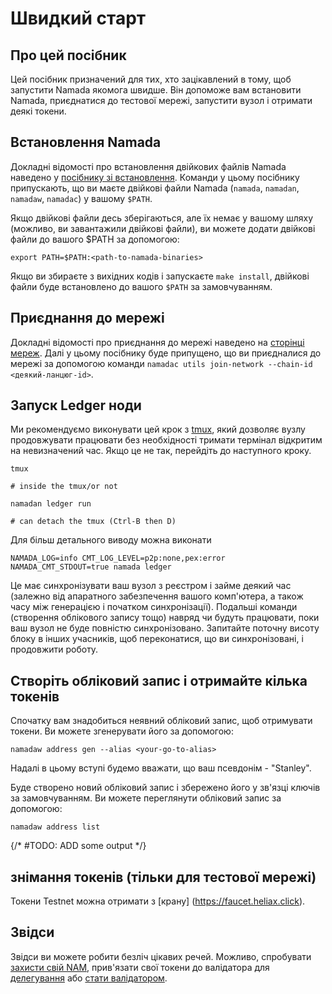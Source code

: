 # Швидкий старт

## Про цей посібник

Цей посібник призначений для тих, хто зацікавлений в тому, щоб запустити Namada якомога швидше. Він допоможе вам встановити Namada, приєднатися до тестової мережі, запустити вузол і отримати деякі токени.

## Встановлення Namada

Докладні відомості про встановлення двійкових файлів Namada наведено у [посібнику зі встановлення](./install.mdx). Команди у цьому посібнику припускають, що ви маєте двійкові файли Namada (`namada`, `namadan`, `namadaw`, `namadac`) у вашому `$PATH`.

Якщо двійкові файли десь зберігаються, але їх немає у вашому шляху (можливо, ви завантажили двійкові файли), ви можете додати двійкові файли до вашого $PATH за допомогою:

```shell copy
export PATH=$PATH:<path-to-namada-binaries>
```

Якщо ви збираєте з вихідних кодів і запускаєте `make install`, двійкові файли буде встановлено до вашого `$PATH` за замовчуванням.

## Приєднання до мережі

Докладні відомості про приєднання до мережі наведено на [сторінці мереж](../networks.mdx). Далі у цьому посібнику буде припущено, що ви приєдналися до мережі за допомогою команди `namadac utils join-network --chain-id <деякий-ланцюг-id>`.

## Запуск Ledger ноди

Ми рекомендуємо виконувати цей крок з [tmux](https://www.hamvocke.com/blog/a-quick-and-easy-guide-to-tmux/), який дозволяє вузлу продовжувати працювати без необхідності тримати термінал відкритим на невизначений час. Якщо це не так, перейдіть до наступного кроку.

```shell copy
tmux

# inside the tmux/or not

namadan ledger run

# can detach the tmux (Ctrl-B then D)
```

Для більш детального виводу можна виконати

```shell copy
NAMADA_LOG=info CMT_LOG_LEVEL=p2p:none,pex:error NAMADA_CMT_STDOUT=true namada ledger
```

Це має синхронізувати ваш вузол з реєстром і займе деякий час (залежно від апаратного забезпечення вашого комп'ютера, а також часу між генерацією і початком синхронізації). Подальші команди (створення облікового запису тощо) навряд чи будуть працювати, поки ваш вузол не буде повністю синхронізовано. Запитайте поточну висоту блоку в інших учасників, щоб переконатися, що ви синхронізовані, і продовжити роботу.

## Створіть обліковий запис і отримайте кілька токенів

Спочатку вам знадобиться неявний обліковий запис, щоб отримувати токени. Ви можете згенерувати його за допомогою:

```shell copy
namadaw address gen --alias <your-go-to-alias>
```

Надалі в цьому вступі будемо вважати, що ваш псевдонім - "Stanley".

Буде створено новий обліковий запис і збережено його у зв'язці ключів  за замовчуванням. Ви можете переглянути обліковий запис за допомогою:

```shell copy
namadaw address list
```

{/* #TODO: ADD some output */}

## знімання токенів (тільки для тестової мережі)

Токени Testnet можна отримати з [крану] (https://faucet.heliax.click).


## Звідси

Звідси ви можете робити безліч цікавих речей. Можливо, спробувати [захисти свій NAM](../users/shielded-accounts/shielded-transfers.mdx), прив'язати свої токени до валідатора для [делегування](../users/delegators.mdx) або [стати валідатором](./operators/validators.mdx).

